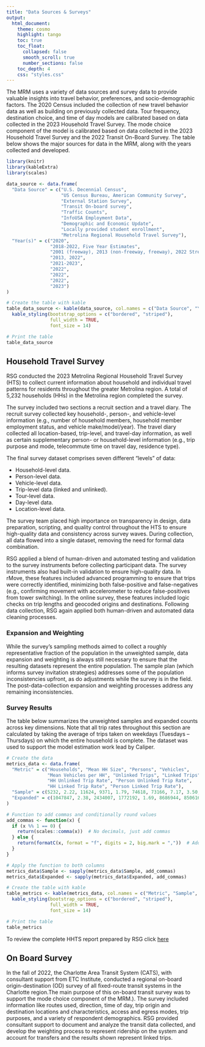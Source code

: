 ```yaml
---
title: "Data Sources & Surveys"
output:
  html_document:
    theme: cosmo
    highlight: tango
    toc: true
    toc_float:
      collapsed: false
      smooth_scroll: true
      number_sections: false
    toc_depth: 4
    css: "styles.css"
---
```


The MRM uses a variety of data sources and survey data to provide valuable insights into travel behavior, preferences, and socio-demographic factors. The 2020 Census included the collection of new travel behavior data as well as building on previously collected data. Tour frequency, destination choice, and time of day models are calibrated based on data collected in the 2023 Household Travel Survey. The mode choice component of the model is calibrated based on data collected in the 2023 Household Travel Survey and the 2022 Transit On-Board Survey. The table below  shows the major sources for data in the MRM, along with the years collected and developed.

```r

library(knitr)
library(kableExtra)
library(scales)

data_source <- data.frame(
  "Data Source" = c("U.S. Decennial Census", 
                    "US Census Bureau, American Community Survey", 
                    "External Station Survey", 
                    "Transit On-board survey", 
                    "Traffic Counts", 
                    "InfoUSA Employment Data", 
                    "Demographic and Economic Update", 
                    "Locally provided student enrollment", 
                    "Metrolina Regional Household Travel Survey"),
  "Year(s)" = c("2020", 
                "2018-2022, Five Year Estimates", 
                "2001 (freeway), 2013 (non-freeway, freeway), 2022 StreetLight data", 
                "2013, 2022", 
                "2021-2023", 
                "2022", 
                "2022", 
                "2022", 
                "2023")
)

# Create the table with kable
table_data_source <- kable(data_source, col.names = c("Data Source", "Year(s)")) %>%
  kable_styling(bootstrap_options = c("bordered", "striped"),
                full_width = TRUE,
                font_size = 14)

# Print the table
table_data_source
```

## Household Travel Survey 

RSG conducted the 2023 Metrolina Regional Household Travel Survey (HTS) to collect current information about household and individual travel patterns for residents throughout the greater Metrolina region. A total of 5,232 households (HHs) in the Metrolina region completed the survey.  

The survey included two sections a recruit section and a travel diary. The recruit survey collected key household-, person-, and vehicle-level information (e.g., number of household members, household member employment status, and vehicle make/model/year). The travel diary collected all location-based, trip-level, and travel-day information, as well as certain supplementary person- or household-level information (e.g., trip purpose and mode, telecommute time on travel day, residence type). 

The final survey dataset comprises seven different “levels” of data: 

* Household-level data. 
* Person-level data. 
* Vehicle-level data. 
* Trip-level data (linked and unlinked). 
* Tour-level data. 
* Day-level data. 
* Location-level data.

The survey team placed high importance on transparency in design, data preparation, scripting, and quality control throughout the HTS to ensure high-quality data and consistency across survey waves. During collection, all data flowed into a single dataset, removing the need for formal data combination.  

RSG applied a blend of human-driven and automated testing and validation to the survey instruments before collecting participant data. The survey instruments also had built-in validation to ensure high-quality data. In rMove, these features included advanced programming to ensure that trips were correctly identified, minimizing both false-positive and false-negatives (e.g., confirming movement with accelerometer to reduce false-positives from tower switching). In the online survey, these features included logic checks on trip lengths and geocoded origins and destinations. Following data collection, RSG again applied both human-driven and automated data cleaning processes. 

### Expansion and Weighting 
While the survey’s sampling methods aimed to collect a roughly representative fraction of the population in the unweighted sample, data expansion and weighting is always still necessary to ensure that the resulting datasets represent the entire population. The sample plan (which informs survey invitation strategies) addresses some of the population inconsistencies upfront, as do adjustments while the survey is in the field. The post-data-collection expansion and weighting processes address any remaining inconsistencies.  

### Survey Results 
The table below summarizes the unweighted samples and expanded counts across key dimensions. Note that all trip rates throughout this section are calculated by taking the average of trips taken on weekdays (Tuesdays – Thursdays) on which the entire household is complete. The dataset was used to support the model estimation work lead by Caliper.  


```r

# Create the data
metrics_data <- data.frame(
  "Metric" = c("Households", "Mean HH Size", "Persons", "Vehicles", 
               "Mean Vehicles per HH", "Unlinked Trips", "Linked Trips", 
               "HH Unlinked Trip Rate", "Person Unlinked Trip Rate", 
               "HH Linked Trip Rate", "Person Linked Trip Rate"),
  "Sample" = c(5232, 2.22, 11624, 9371, 1.79, 74618, 73166, 7.17, 3.50, 7.03, 3.44),
  "Expanded" = c(1047847, 2.38, 2434007, 1772192, 1.69, 8686944, 8506161, 8.29, 3.57, 8.12, 3.49)
)

# Function to add commas and conditionally round values
add_commas <- function(x) {
  if (x %% 1 == 0) {
    return(scales::comma(x))  # No decimals, just add commas
  } else {
    return(formatC(x, format = "f", digits = 2, big.mark = ","))  # Add commas and show 2 decimals
  }
}

# Apply the function to both columns
metrics_data$Sample <- sapply(metrics_data$Sample, add_commas)
metrics_data$Expanded <- sapply(metrics_data$Expanded, add_commas)

# Create the table with kable
table_metrics <- kable(metrics_data, col.names = c("Metric", "Sample", "2023 Expanded")) %>%
  kable_styling(bootstrap_options = c("bordered", "striped"),
                full_width = TRUE,
                font_size = 14)

# Print the table
table_metrics

```


To review the complete HHTS report prepared by RSG click [here](other/pdfs/Metrolina_HTS_Final_Report_040824.pdf)


## On Board Survey 
In the fall of 2022, the Charlotte Area Transit System (CATS), with consultant support from ETC Institute, conducted a regional on-board origin-destination (OD) survey of all fixed-route transit systems in the Charlotte region.The main purpose of this on-board transit survey was to support the mode choice component of the MRM.). The survey included information like routes used, direction, time of day, trip origin and destination locations and characteristics, access and egress modes, trip purposes, and a variety of respondent demographics. RSG provided consultant support to document and analyze the  transit data collected, and develop the weighting  process to represent ridership on the system and account for transfers and the results shown represent linked trips. 
